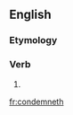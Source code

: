 ==English==

===Etymology===
{{suffix|condemn|eth|lang=en}}

===Verb===
{{en-verb form}}

# {{en-archaic third-person singular of|condemn}}

[[fr:condemneth]]